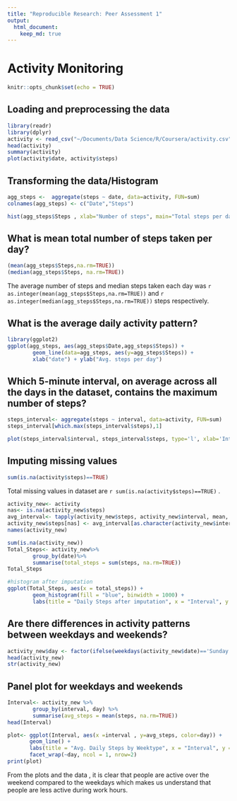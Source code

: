 ```yaml
---
title: "Reproducible Research: Peer Assessment 1"
output:
  html_document:
    keep_md: true
---
```

# Activity Monitoring

```r
knitr::opts_chunk$set(echo = TRUE)
```

## Loading and preprocessing the data

```r
library(readr)
library(dplyr)
activity <- read_csv("~/Documents/Data Science/R/Coursera/activity.csv")
head(activity)
summary(activity)
plot(activity$date, activity$steps)
```

## Transforming the data/Histogram

```r
agg_steps <-  aggregate(steps ~ date, data=activity, FUN=sum)
colnames(agg_steps) <- c("Date","Steps")

hist(agg_steps$Steps , xlab="Number of steps", main="Total steps per day")
```

## What is mean total number of steps taken per day?

```r
(mean(agg_steps$Steps,na.rm=TRUE))
(median(agg_steps$Steps, na.rm=TRUE))
```
The average number of steps and median steps taken each day was `r as.integer(mean(agg_steps$Steps,na.rm=TRUE))` and `r as.integer(median(agg_steps$Steps,na.rm=TRUE))` steps respectively.


## What is the average daily activity pattern?
```r
library(ggplot2)
ggplot(agg_steps, aes(agg_steps$Date,agg_steps$Steps)) +
        geom_line(data=agg_steps, aes(y=agg_steps$Steps)) +
        xlab("date") + ylab("Avg. steps per day")
```

## Which 5-minute interval, on average across all the days in the dataset, contains the maximum number of steps?

```r

steps_interval<- aggregate(steps ~ interval, data=activity, FUN=sum)
steps_interval[which.max(steps_interval$steps),1]

plot(steps_interval$interval, steps_interval$steps, type='l', xlab='Interval', ylab='Number of steps', main="Average steps per interval")
```

## Imputing missing values
```r
sum(is.na(activity$steps)==TRUE)
```
Total missing values in dataset are `r sum(is.na(activity$steps)==TRUE)` . 

```r
activity_new<- activity
nas<- is.na(activity_new$steps)
avg_interval<- tapply(activity_new$steps, activity_new$interval, mean, na.rm=TRUE, simplify = TRUE)
activity_new$steps[nas] <- avg_interval[as.character(activity_new$interval[nas])]
names(activity_new)

sum(is.na(activity_new))
Total_Steps<- activity_new%>%
        group_by(date)%>%
        summarise(total_steps = sum(steps, na.rm=TRUE))
Total_Steps

#histogram after imputation
ggplot(Total_Steps, aes(x = total_steps)) +
        geom_histogram(fill = "blue", binwidth = 1000) +
        labs(title = "Daily Steps after imputation", x = "Interval", y = "No. of Steps")
```

## Are there differences in activity patterns between weekdays and weekends?

```r
activity_new$day <- factor(ifelse(weekdays(activity_new$date)=='Sunday' | weekdays(activity_new$date)=='Saturday', "Weekend", "Weekday"))
head(activity_new)
str(activity_new)
```

## Panel plot for weekdays and weekends
```r

Interval<- activity_new %>%
        group_by(interval, day) %>%
        summarise(avg_steps = mean(steps, na.rm=TRUE))
head(Interval)

plot<- ggplot(Interval, aes(x =interval , y=avg_steps, color=day)) +
       geom_line() +
       labs(title = "Avg. Daily Steps by Weektype", x = "Interval", y = "No. of Steps") +
       facet_wrap(~day, ncol = 1, nrow=2)
print(plot)
```

From the plots and the data , it is clear that people are active over the weekend compared to the weekdays which makes us understand that people are less active during work hours.














